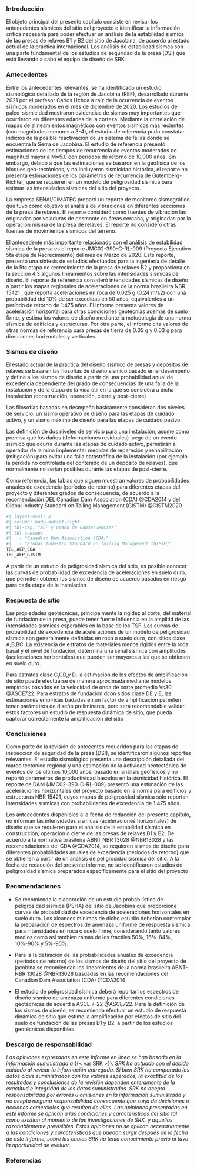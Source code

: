 ### Introducción

El objeto principal del presente capítulo consiste en revisar los antecedentes sísmicos del sitio del proyecto e identificar la información crítica necesaria para poder efectuar un análisis de la estabilidad sísmica de las presas de relaves B1 y B2 del sitio de Jacobina, de acuerdo al estado actual de la práctica internacional. Los análisis de estabilidad sísmca son una parte fundamental de los estudios de seguridad de la presa (DSI) que está llevando a cabo el equipo de diseño de SRK.

### Antecedentes

Entre los antecedentes relevantes, se ha identificado un estudio sismológico detallado de la región de Jacobina (REF), desarrollado durante 2021 por el profesor Carlos Uchoa a raíz de la ocurrencia de eventos sísmicos moderados en el mes de diciembre de 2020. Los estudios de paleo-sismicidad mostraron evidencias de sismos muy importantes que ocurrieron en diferentes edades de la corteza. Mediante la correlación de mapas de alineamientos magnéticos con eventos sísmicos más recientes (con magnitudes menores a 3-4), el estudio de referencia pudo constatar indicios de la posible reactivación de un sistema de fallas donde se encuentra la Serra de Jacobina. El estudio de referencia presentó estimaciones de los tiempos de recurrencia de eventos moderados de magnitud mayor a M=5.0 con períodos de retorno de 10,000 años. Sin embargo, debido a que las estimaciones se basaron en la geofísica de los bloques geo-tectónicos, y no incluyeron sismicidad histórica, el reporte no presenta estimaciones de los parámetros de recurrencia de Gutemberg-Richter, que se requieren en un modelo de peligrosidad sísmica para estimar las intensidades sísmicas del sitio del proyecto.

La empresa SENAI/CIMATEC preparó un reporte de monitoreo sismográfico que tuvo como objetivo el análisis de vibraciones en diferentes secciones de la presa de relaves. El reporte consideró como fuentes de vibración las originadas por voladuras de desmonte en áreas cercana, y originadas por la operación misma de la presa de relaves. El reporte no consideró otras fuentes de movimientos sísmicos del terreno.

El antecedente más importante relacionado con el análisis de estabilidad sísmica de la presa es el reporte JMC02-390-C-RL-009 (Proyecto Ejecutivo 5ta etapa de Recrecimiento) del mes de Marzo de 2020. Este reporte, presentó una síntesis de estudios efectuados para la ingeniería de detalle de la 5ta etapa de recrecimiento de la presa de relaves B2 y proporciona en la sección 4.3 algunos lineamientos sobre las intensidades sísmicas de diseño. El reporte de referencia consideró intensidades sísmicas de diseño a partir los mapas regionales de aceleraciones de la norma brasileira NBR 15421 , que reporta aceleraciones en roca de 0.025 g (0.24 m/s2) con una probabilidad del 10% de ser excedidas en 50 años, equivalentes a un período de retorno de 1:475 años. El informe presenta valores de aceleración horizontal para otras condiciones geotécnias además de suelo firme, y estima los valores de diseño mediante la metodología de una norma sísmica de edificios y estructuras. Por otra parte, el informe cita valores de otras normas de referencia para presas de tierra de 0.05 g y 0.03 g para direcciones horizontales y verticales.

### Sismos de diseño

El estado actual de la práctica del diseño sísmico de presas y depósitos de relaves se basa en las fiosofías de diseño sísmico basado en el desempeño y define a los sismos de diseño a partir de una probabilidad anual de excedencia dependiente del grado de consecuencias de una falla de la instalación y de la etapa de la vida útil en la que se considera a dicha instalación (construcción, operación, cierre y post-cierre)

Las filosofías basadas en desmpeño básicamente consideran dos niveles de servicio: un sismo operativo de diseño para las etapas de cuidado activo, y un sismo máximo de diseño para las etapas de cuidado pasivo.

Las definición de dos niveles de servicio para una instalación, asume como premisa que los daños (deformaciones residuales) luego de un evento sísmico que ocurra durante las etapas de cuidado activo, permitirán al operador de la mina implementar medidas de reparación y rehabilitación (mitigación) para evitar una falla catastrófica de la instalación (por ejemplo la pérdida no controlada del contenido de un depósito de relaves), que normalmente no serían posibles durante las etapas de post-cierre.

<!-- La definición de intensidades sísmicas de diseño (niveles de servicio) diferentes entre las etapas de operación y cierre, tiene implícito que la ocurrencia de un evento sísmico extremo durante las etapas de operacion, en donde ocurren intensidades sísmicas mayores a las de diseño de la instalación, producirá daños que podrán sacar de servicio a la operación por un tiempo breve, pero no producirán el colapso de la misma. Del mismo modo, durante las etapas de post-cierre (cuidado pasivo) no serán posibles medidas de mitigacion y las instalaciones criticas con alto grado de consecuencias para la vida y el medio ambiente, deberán ser diseñadas con los sismos máximos de diseño o bien el sismo máximo creíble que pueda esperarse en esa región (bajas probabilidades de excedencia) -->

Como referencia, las tablas que siguen muestran valores de probabilidades anuales de excedencia (períodos de retorno) para diferentes etapas del proyecto y diferentes grados de consecuencia, de acuerdo a la recomendación DEL Canadian Dam Association (CDA) @CDA2014 y del Global Industry Standard on Tailing Management (GISTM) @GISTM2020

```r
#| layout-ncol: 2
#| column: body-outset-right
#| tbl-cap: "AEP y Grado de Consecuencias"
#| tbl-subcap: 
#|   - "Canadian Dam Association (CDA)"
#|   - "Global Industry Standard on Tailing Management (GISTM)"
TBL_AEP_CDA
TBL_AEP_GISTM
```

A partir de un estudio de peligrosidad sísmica del sitio, es posible conocer las curvas de probabilidad de excedencia de aceleraciones en suelo duro, que permiten obtener los sismos de diseño de acuerdo basados en riesgo para cada etapa de la instalación


### Respuesta de sitio

Las propiedades geotécnicas, principalmente la rigidez al corte, del material de fundación de la presa, puede tener fuerte influencia en la amplitid de las intensidades sísmicas esperables en la base de los TSF. Las curvas de probabilidad de excedencia de aceleraciones de un modelo de peligrosidad sísmica son generalmente definidas en roca o suelo duro, con sitios clase A,B,BC. La existencia de estratos de materiales menos rígidos entre la roca basal y el nivel de fundación, determina una señal sísmica con amplitudes (aceleraciones horizontales) que pueden ser mayores a las que se obtienen en suelo duro. 

Para estratos clase C,CD,y D, la estimación de los efectos de amplificación de sitio puede efectuarse de manera aproximada mediante modelos empíricos basados en la velocidad de onda de corte promedio Vs30 @ASCE722. Para estratos de fundación dcon sitios clase DE y E, las estimaciones empíricas badadas en un factor de amplificación permiten tener parámetros de diseño preliminares, pero será recomendable validar estos factores un estudio de respuesta dinámica de sitio, que pueda capturar correctamente la amplificación del sitio



### Conclusiones

Como parte de la revisión de antecentes requeridos para las etapas de inspección de seguridad de la presa (DSI), se identificaron algunos reportes relevantes. El estudio sismológico presenta una descripción detallada del marco tectónico regional y una estimación de la actividad neotectónica de eventos de los últimos 10,000 años, basado en análisis geofísicos y no reportó parámetros de productividad basados en la sismicidad histórica. El reporte de DAM (JMC02-390-C-RL-009) presentó una estimación de las aceleraciones horizontales del proyecto basado en la norma para edificios y estructuras NBR 15421, cuyos mapas de peligrosidad sísmica sólo reportan intensidades sísmicas con probabilidades de excedencia de 1:475 años.

Los antecedentes disponibles a la fecha de redacción del presente capítulo, no informan las intensidades sísmicas (aceleraciones horizontales) de diseño que se requieren para el análisis de la estabilidad sísmica en construcción, operación o cierre de las presas de relaves B1 y B2. De acuerdo a la normativa brasileira ABNT NBR 13028 @NBR13028 y las recomendaciones del CDA @CDA2014, se requieren sismos de diseño para diferentes probabilidades anuales de excedencia (períodos de retorno) que se obtienen a partir de un análisis de peligrosidad sísmica del sitio. A la fecha de redacción del presente informe, no se identificaron estudios de peligrosidad sísmica preparados específicamente para el sitio del proyecto

### Recomendaciones

-   Se recomienda la elaboración de un estudio probabilístico de peligrosidad sísmica (PSHA) del sitio de Jacobina que proporcione curvas de probabilidad de excedencia de aceleraciones horizontales en suelo duro. Los alcances mínimos de dicho estudio deberían contemplar la preparación de espectros de amenaza uniforme de respuesta sísmica para intensidades en roca o suelo firme, considerando tanto valores medios como así tambien ramas de los fractiles 50%, 16%-84%, 10%-90% y 5%-95%.

-   Para la la definición de las probabilidades anuales de excedencia (períodos de retorno) de los sismos de diseño del sitio del proyecto de jacobina se recomiendan los lineamientos de la norma brasileira ABNT-NBR 13028 @NBR13028 basdadas en las recomendaciones del Canadian Dam Association (CDA) @CDA2014

-   El estudio de peligrosidad sísmica deberá reportar los espectros de diseño sísmico de amenaza uniforme para diferentes condiciones geotécnicas de acuerd a ASCE 7-22 @ASCE722. Para la definición de los sismos de diseño, se recomienda efectuar un estudio de respuesta dinámica de sitio que estime la amplificación por efectos de sitio del suelo de fundación de las presas B1 y B2, a partir de los estudios geotécnicos disponibles 

### Descargo de responsabilidad {.unnumbered}

*Las opiniones expresadas en este Informe en línea se han basado en la información suministrada a* {{< var SRK >}}*. SRK ha actuado con el debido cuidado al revisar la información entregada. Si bien SRK ha comparado los datos clave suministrados con los valores esperados, la exactitud de los resultados y conclusiones de la revisión dependen enteramente de la exactitud e integridad de los datos suministrados. SRK no acepta responsabilidad por errores u omisiones en la información suministrada y no acepta ninguna responsabilidad consecuente que surja de decisiones o acciones comerciales que resulten de ellos. Las opiniones presentadas en este informe se aplican a las condiciones y características del sitio tal como existían al momento de las investigaciones de SRK, y aquellas razonablemente previsibles. Estas opiniones no se aplican necesariamente a las condiciones y características que puedan surgir después de la fecha de este Informe, sobre las cuales SRK no tenía conocimiento previo ni tuvo la oportunidad de evaluar.*

### Referencias {.unnumbered}

::: {#refs}
:::
